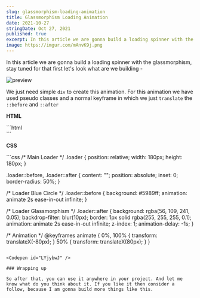 ```yaml
---
slug: glassmorphism-loading-animation
title: Glassmorphism Loading Animation
date: 2021-10-27
stringDate: Oct 27, 2021
published: true
excerpt: In this article we are gonna build a loading spinner with the glassmorphism UI.
image: https://imgur.com/mAnvK9j.png
---
```


In this article we are gonna build a loading spinner with the glassmorphism, stay tuned for that first let's look what are we building -

![preview](https://i.imgur.com/3qp2yPz.gif)

We just need simple `div` to create this animation. For this animation we have used pseudo classes and a normal keyframe in which we just `translate` the `::before` and `::after`

**HTML**

<CodeTitle lang="html" title="index.html" />
```html
<div class="loader"></div>
```

**CSS**

<CodeTitle lang="css" title="styles.css" />
```css
/* Main Loader */
.loader {
  position: relative;
  width: 180px;
  height: 180px;
}

.loader::before,
.loader::after {
  content: "";
  position: absolute;
  inset: 0;
  border-radius: 50%;
}

/* Loader Blue Circle */
.loader::before {
  background: #5989ff;
  animation: animate 2s ease-in-out infinite;
}

/* Loader Glassmorphism */
.loader::after {
  background: rgba(56, 109, 241, 0.05);
  backdrop-filter: blur(10px);
  border: 1px solid rgba(255, 255, 255, 0.1);
  animation: animate 2s ease-in-out infinite;
  z-index: 1;
  animation-delay: -1s;
}

/* Animation */
@keyframes animate {
  0%,
  100% {
    transform: translateX(-80px);
  }
  50% {
    transform: translateX(80px);
  }
}
```

<Codepen id="LYjybwJ" />

### Wrapping up

So after that, you can use it anywhere in your project. And let me know what do you think about it. If you like it then consider a follow, because I am gonna build more things like this.
